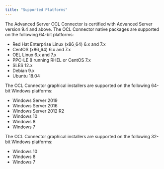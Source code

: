 ```yaml
---
title: "Supported Platforms"
---
```


<div id="supported_platforms" class="registered_link"></div>

The Advanced Server OCL Connector is certified with Advanced Server version 9.4 and above. The OCL Connector native packages are supported on the following 64-bit platforms:

-   Red Hat Enterprise Linux (x86_64) 6.x and 7.x
-   CentOS (x86_64) 6.x and 7.x
-   OEL Linux 6.x and 7.x
-   PPC-LE 8 running RHEL or CentOS 7.x
-   SLES 12.x
-   Debian 9.x
-   Ubuntu 18.04

The OCL Connector graphical installers are supported on the following 64-bit Windows platforms:

-   Windows Server 2019
-   Windows Server 2016
-   Windows Server 2012 R2
-   Windows 10
-   Windows 8
-   Windows 7

The OCL Connector graphical installers are supported on the following 32-bit Windows platforms:

-   Windows 10
-   Windows 8
-   Windows 7
